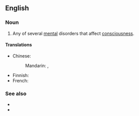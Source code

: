 ==English==
{{wikipedia}}

===Noun===
{{en-noun}}

# Any of several [[mental]] disorders that affect [[consciousness]].

====Translations====
{{trans-top|mental disorder}}
* Chinese:
*: Mandarin: {{t|cmn|解離性障礙}}, {{t|cmn|解离性障碍|tr=jiělíxìng zhàng'ài}}
{{trans-mid}}
* Finnish: {{t|fi|dissosiaatiohäiriö}}
* French: {{t-needed|fr}}
{{trans-bottom}}

===See also===
* {{l|en|dissociative identity disorder}}
* {{l|en|multiple personality}}

{{c|en|Psychiatry}}
